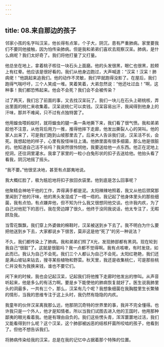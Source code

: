 ```yaml
---
---
---
```

title: 08.来自那边的孩子
---




邻家小孩的名字叫汉呆，他长得有点笨，个子大，阴沉，患有严重肺病。家里要我们不要同他接触，因为怕传染肺病。但是我和弟弟们喜欢去观察汉呆。肺病，是什么病呢？我们太好奇了。我们将他打量了又打量。

他总坐在地上，拿着桃子核往一块石头上面磨。他的头发很黑，眼仁也很黑，脸颊上有红晕。他应该是很好看的。我们从他身边跑过，大声喊道：“汉呆！汉呆！肺病佬！”他跳起来追我们。他的动作不灵敏，我们早就跑得没影了。在屋后，我们跑得气喘吁吁，三个人笑成一堆。笑着笑着，大弟忽然说：“他还吐过血！”啊，这种事！我们都恐怖起来。他会不会死？我们会不会被传染？

过了两天，我们忘了前面的事，又去找汉呆玩了。我们一块儿在石头上砸桃核，弄出里面的桃仁来收集着。汉呆说桃仁可以卖钱。汉呆容易出汗，我闻得到他身上的汗味，那并不难闻，只不过有点独特罢了。

他用蝗虫喂蚂蚁时，就将蝗虫的腿一条一条地撕下来，我们看了很气愤。我和弟弟趁他不注意，从他背后用力一推，推得他摔下走廊，他发出撕裂人心的哭叫。他的家人出来了，可是我们跑到山坡那里去了。后来大人告诉我们说，汉呆活不长，会死。我想起他的样子，心里有股怪味往上涌。他肺里面有很多细菌，那么他是很脏的。他知道自己活不长吗？我突然很怜悯他，我要送给他一点东西。他正在泥地上挖洞，还往洞里灌水。我拿了家里的一粒小白兔形状的扣子去送给他。他抬头看了看我，阴沉地摇了摇头。

“我不要。”他很坚决地，甚至有点鄙夷地说。

我大概红脸了，极为尴尬地将扣子放回衣袋里。他到底是怎么回事呢？

他聚精会神地干他的工作，弄得满手都是泥。太阳辣辣地照着，我又从他后颈窝那里闻到了他的汗味，他的黑头发湿成了一绺一绺的。我记起了他身体里头的那些细菌，我有点怕，有点嫌弃他，但不知为什么我又很想同他交谈。也许我内疚，为了自己对他犯下的恶行。我在旁边蹲了很久，他终于没同我说话，他太专注了，无暇顾及我。

当雪花飘飘，我们穿上外婆做的棉鞋时，汉呆被送到乡下去了。我不明白为什么要把他送到乡下去，大家都说乡下很苦，莫非这是他“死了”的另一种说法？

不久，我们都传染上了肺病。我和弟弟们照了X光，发现肺部都有黑洞。现在轮到我自己“很脏”了。这就是很脏吗？我一点都不觉得啊。我有点咳嗽，有时发烧，如此而已。我认为自己不会死。我们三个人都认为自己不会死。太阳红艳艳，我们还是满山坡钻来钻去，搜寻某些植物和野菜。秋天里，我还是收集桃仁，可是那些桃仁并没有为我换来钱，谁也不要它们。

闲下来的时候，我也会记起汉呆，记起我们将他推下走廊时他发出的惨叫。从声音听起来，他是多么的有活力啊。要是乡下能使他的肺病恢复就好了。医生说我肺里头的洞最多，一共有三个，那么，汉呆有几个呢？我想象细菌在我胸膛里生长繁殖的情形，当我的思维专注于这上头时，我仍然有隐隐的内疚。

我童年的伙伴汉呆离我那么远，他那阴沉奇特的世界里的事，我并不完全懂得。也许我只是一个外人，他才是知情者。所以当我们试图去进入他的王国时，他用那种鄙夷的眼光看着我。他是有理由自负的。我们这些愣头青，浑浑噩噩地过活，我们又能看得到什么呢？这个汉呆，这个肺部被凶恶的结核杆菌所咬啮的孩子，他看到了。但他不想告诉我们。

将肺病传染给我的汉呆，总是在我的记忆中占据着那个特殊的位置。